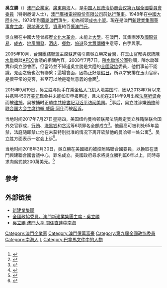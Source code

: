 '''吳立勝'''（{{bd|1948年|6月26日|catIdx=W吳}}）[[澳門|澳門]][[企業家|企業家]]，[[廣東|廣東]][[南海|南海]]人，是[[中国人民政治协商会议|中国人民政治协商会议]][[中国人民政治协商会议第九届全国委员会委员名单|第九屆全國委員會委員]]（特别邀请人士），[[澳門廣播電視股份有限公司|澳門廣播電視股份有限公司]]前[[執行董事|執行董事]]。1948年在[[中國大陸|中國大陸]]出生。1978年到[[葡屬澳門|葡屬澳門]]謀生，初為街頭[[成衣|成衣]][[小販|小販]]。現在是澳門[[新建業集團|新建業集團]][[董事會主席|董事會主席]]、[[房地產|房地產]][[大亨|大亨]]，[[資產|資產]]約百[[億|億]][[澳門元|澳門元]]。

吳立勝在中國大陸曾經歷[[文化大革命|文化大革命]]，未能上[[大學|大學]]。在澳門，其集團涉及[[國際貿易|國際貿易]]、[[成衣|成衣]]、[[地產發展商|地產開發]]、[[酒店|酒店]]、[[餐飲|餐飲]]、[[旅遊|旅遊]]及[[大眾傳播|大眾傳播]]生意等，白手興家。

2005年10月，[[台灣團結聯盟|台灣團結聯盟]]主席[[蘇進強|蘇進強]]引薦吳立勝來[[台灣|台灣]]，在[[玉山官邸|玉山官邸]]與[[中華民國總統|總統]][[陳水扁|陳水扁]]商談[[APEC|APEC]]會議的相關內容。2008年7月7日，[[陳水扁辦公室|陳水扁辦公室]]強調，陳水扁確實和吳立勝會面，但當時並不知道吳立勝是大陸的[[中國人民政治協商會議全國委員會|全國政協]]委員，他們事前不認識，見面之後也沒有聯繫；這場會面，因為正好是[[假日|假日]]，所以才安排在玉山官邸，是很平常的見客，甚至可以說是毫無意義的會面<ref>{{cite news|author=楊鎮全、莊庭豪|publisher=[[TVBS|TVBS]]新聞|url=http://news.tvbs.com.tw/entry/174397|title=扁曾在玉山官邸 見大陸政協委員|date=2008-07-07|accessdate=2014-11-08|archive-date=2014-11-08|archive-url=https://web.archive.org/web/20141108065804/http://news.tvbs.com.tw/entry/174397|dead-url=no}}</ref>。

2015年9月19日，吴立胜与助手在乘坐[[私人飞机|私人飞机]]入境[[美国|美国]]时，因从2013年7月以来共携带450万[[美元|美元]]现金并未能如实申报用途，且未能在2014年9月出席[[法庭|法庭]][[听证会|听证会]]而被[[逮捕|逮捕]]。吴被捕时正值[[中共總書記|中共總書記]][[习近平|习近平]][[2015年习近平访美|访问美国]]。<ref>{{cite news|author=甄树基|publisher=[[RFI|RFI]]|url=http://cn.rfi.fr/%E4%B8%AD%E5%9B%BD/20150924-%E6%BE%B3%E9%97%A8%E5%85%A8%E5%9B%BD%E6%94%BF%E5%8D%8F%E5%A7%94%E5%91%98%E5%90%B4%E7%AB%8B%E8%83%9C%E7%96%91%E8%BF%9D%E6%B3%95%E5%B8%A6%E5%B7%A8%E6%AC%BE%E5%85%A5%E7%BE%8E%E5%9B%BD%E8%A2%AB%E6%8D%95|title=澳门全国政协委员吴立胜疑违法带巨款入美国被捕|date=2015-09-25|accessdate=2015-09-26|archive-date=2015-10-08|archive-url=https://web.archive.org/web/20151008134316/http://cn.rfi.fr/%E4%B8%AD%E5%9B%BD/20150924-%E6%BE%B3%E9%97%A8%E5%85%A8%E5%9B%BD%E6%94%BF%E5%8D%8F%E5%A7%94%E5%91%98%E5%90%B4%E7%AB%8B%E8%83%9C%E7%96%91%E8%BF%9D%E6%B3%95%E5%B8%A6%E5%B7%A8%E6%AC%BE%E5%85%A5%E7%BE%8E%E5%9B%BD%E8%A2%AB%E6%8D%95|dead-url=no}}</ref>事后，吴立胜涉嫌[[贿赂|贿赂]]前[[联合国大会主席|联合国大会主席]][[约翰·威廉·阿什|约翰·威廉·阿什]]而被[[起诉|起诉]]。

当地时间2017年7月27日星期四，美国纽约曼哈顿联邦法院裁定吴立胜贿赂联合国外交官罪成，[[行贿|行贿]]、[[洗黑钱|洗黑钱]]和[[贪污|贪污]]等6项罪名全部成立<ref>{{cite news|url=http://www.zaobao.com.sg/realtime/china/story20170728-782660|title=澳门富豪吴立胜涉贿联合国高层 美法院裁定罪成|website=联合早报|date=2017-07-28|accessdate=2017-07-28|archive-date=2017-07-28|archive-url=https://web.archive.org/web/20170728124858/http://www.zaobao.com.sg/realtime/china/story20170728-782660|dead-url=no}}</ref>。他最高可被判处65年监禁，法庭随即禁止他在未获特别批准的情况下离开软禁他的曼哈顿一处公寓<ref>{{cite news|url=http://cn.wsj.com/gb/20170728/bgh120546.asp|title=澳门地产大亨吴立胜贿赂联合国外交官罪名成立|website=华尔街日报中文网|date=2017-07-28|access-date=2017-07-28|archive-url=https://web.archive.org/web/20180311230754/http://cn.wsj.com/gb/20170728/bgh120546.asp|archive-date=2018-03-11|dead-url=yes}}</ref>。吴立胜方面表示一定会上诉<ref>{{cite news|url=https://udn.com/news/story/7331/2609486|title=賄賂聯合國高官 吳立勝6罪名全成立|website=udn联合新闻网|date=2017-07-28|accessdate=2017-07-28|archive-date=2017-07-28|archive-url=https://web.archive.org/web/20170728071857/https://udn.com/news/story/7331/2609486|dead-url=no}}</ref>。

当地时间2018年3月30日，吳立勝在美國紐約被控賄賂聯合國要員，以換取在澳門興建聯合國會議中心，罪名成立。美國政府尋求將吳立勝判監6年以上，同時尋求向吳罰款200萬美元。<ref>{{Cite news |url=http://www.tdm.com.mo/c_news/radio_news.php?id=370982 |title=美國政府尋求將吳立勝判監6年以上 |date=2018-03-31 |work=澳廣視電台新聞 |accessdate=2018-03-31 |archive-date=2018-04-01 |archive-url=https://web.archive.org/web/20180401004817/http://www.tdm.com.mo/c_news/radio_news.php?id=370982 |dead-url=no }}</ref>

== 參考 ==
{{reflist}}

== 外部链接 ==
* [http://skigroup.cn/ 新建業集團]{{Wayback|url=http://skigroup.cn/ |date=20141108071028 }}
* [http://big5.china.com.cn/chinese/zhuanti/285873.htm 全國政協委員、澳門新建業集團主席 - 吳立勝]{{Wayback|url=http://big5.china.com.cn/chinese/zhuanti/285873.htm |date=20110520003013 }}
* [https://web.archive.org/web/20080801224724/http://www.libertytimes.com.tw/2008/new/jul/7/today-p1-4.htm 吳立勝 澳門大亨 關係直達中南海]

{{DEFAULTSORT:Wu吳}}
[[Category:澳門企業家|Category:澳門企業家]]
[[Category:澳門億萬富豪|Category:澳門億萬富豪]]
[[Category:第九屆全國政協委員|Category:第九屆全國政協委員]]
[[Category:南海人|Category:南海人]]
[[Category:吳姓|L]]
[[Category:巴拿馬文件中的人物|Category:巴拿馬文件中的人物]]